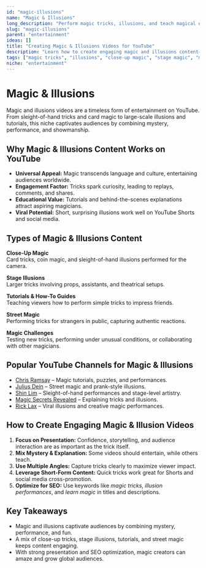```yaml
---
id: "magic-illusions"
name: "Magic & Illusions"
long_description: "Perform magic tricks, illusions, and teach magical entertainment"
slug: "magic-illusions"
parent: "entertainment"
ideas: []
title: "Creating Magic & Illusions Videos for YouTube"
description: "Learn how to create engaging magic and illusions content—covering close-up tricks, stage performances, tutorials, and entertaining illusions."
tags: ["magic tricks", "illusions", "close-up magic", "stage magic", "magic tutorials", "magician content ideas"]
niche: "entertainment"
---
```


# Magic & Illusions

Magic and illusions videos are a timeless form of entertainment on YouTube. From sleight-of-hand tricks and card magic to large-scale illusions and tutorials, this niche captivates audiences by combining mystery, performance, and showmanship.

## Why Magic & Illusions Content Works on YouTube

- **Universal Appeal:** Magic transcends language and culture, entertaining audiences worldwide.  
- **Engagement Factor:** Tricks spark curiosity, leading to replays, comments, and shares.  
- **Educational Value:** Tutorials and behind-the-scenes explanations attract aspiring magicians.  
- **Viral Potential:** Short, surprising illusions work well on YouTube Shorts and social media.  

## Types of Magic & Illusions Content

**Close-Up Magic**  
Card tricks, coin magic, and sleight-of-hand illusions performed for the camera.  

**Stage Illusions**  
Larger tricks involving props, assistants, and theatrical setups.  

**Tutorials & How-To Guides**  
Teaching viewers how to perform simple tricks to impress friends.  

**Street Magic**  
Performing tricks for strangers in public, capturing authentic reactions.  

**Magic Challenges**  
Testing new tricks, performing under unusual conditions, or collaborating with other magicians.  

## Popular YouTube Channels for Magic & Illusions

- [Chris Ramsay](https://www.youtube.com/@ChrisRamsay52) – Magic tutorials, puzzles, and performances.  
- [Julius Dein](https://www.youtube.com/@JuliusDein) – Street magic and prank-style illusions.  
- [Shin Lim](https://www.youtube.com/@ShinLimMagic) – Sleight-of-hand performances and stage-level artistry.  
- [Magic Secrets Revealed](https://www.youtube.com/@magicsecretsrevealed) – Explaining tricks and illusions.  
- [Rick Lax](https://www.youtube.com/@RickLax) – Viral illusions and creative magic performances.  

## How to Create Engaging Magic & Illusion Videos

1. **Focus on Presentation:** Confidence, storytelling, and audience interaction are as important as the trick itself.  
2. **Mix Mystery & Explanation:** Some videos should entertain, while others teach.  
3. **Use Multiple Angles:** Capture tricks clearly to maximize viewer impact.  
4. **Leverage Short-Form Content:** Quick tricks work great for Shorts and social media cross-promotion.  
5. **Optimize for SEO:** Use keywords like *magic tricks*, *illusion performances*, and *learn magic* in titles and descriptions.  

## Key Takeaways

- Magic and illusions captivate audiences by combining mystery, performance, and fun.  
- A mix of close-up tricks, stage illusions, tutorials, and street magic keeps content engaging.  
- With strong presentation and SEO optimization, magic creators can amaze and grow global audiences.  
